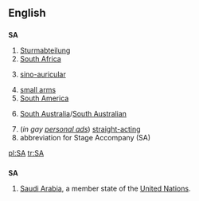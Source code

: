 {{see|Appendix:Variations of "sa"}}

==English==

==={{initialism}}===
'''SA'''

# [[Sturmabteilung]]
#[[South Africa]]
# {{medicine}} [[sino-auricular]]
# [[small arms]]
#[[South America]]
# {{AU}} [[South Australia]]/[[South Australian]]
#(''in gay [[personal ad]]s'') [[straight-acting]]
#abbreviation for Stage Accompany (SA)

[[pl:SA]]
[[tr:SA]]
==={{abbreviation}}===
'''SA'''
#[[Saudi Arabia]], a member state of the [[United Nations]].